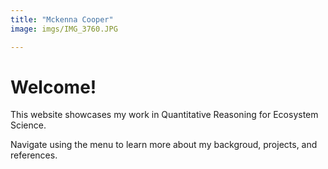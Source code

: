 ```yaml
---
title: "Mckenna Cooper"
image: imgs/IMG_3760.JPG

---
```


# Welcome!

This website showcases my work in Quantitative Reasoning for Ecosystem Science.

Navigate using the menu to learn more about my backgroud, projects, and references.

